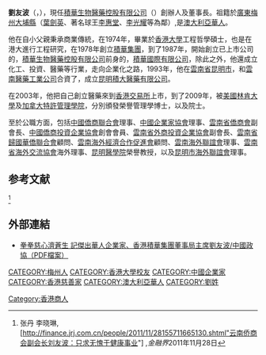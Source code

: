 '''劉友波'''（{{lang-en|'''Yau-bor LAU'''}}，{{bd|1937年}}），現任[[積華生物醫藥控股有限公司|積華生物醫藥控股有限公司]]（{{hkex2|2327}}）創辦人及董事長。祖籍於[[廣東|廣東]][[梅州|梅州]][[大埔縣|大埔縣]]（[[葉劍英|葉劍英]]、著名球王[[李惠堂|李惠堂]]、[[李光耀|李光耀]]等為鄰）,是[[澳大利亞華人|澳大利亞華人]]。

他在自小父親秉承商業傳統，在1974年，畢業於[[香港大學|香港大學]]工程哲學碩士，也是在港大進行工程研究，在1978年創立[[積華集團|積華集團]]，到了1987年，開始創立已上市公司的，[[積華生物醫藥控股有限公司|積華生物醫藥控股有限公司]]前身的，[[積華國際有限公司|積華國際有限公司]]，除此之外，他還成立化工、投資、醫藥等行業，走向企業化之路，1993年，他在[[雲南省|雲南省]][[昆明市|昆明市]]，和[[雲南醫藥工業公司|雲南醫藥工業公司]]合資了，成立[[昆明積大醫藥有限公司|昆明積大醫藥有限公司]]。

在2003年，他把自己創立醫藥來到[[香港交易所|香港交易所]]上市，到了2009年，被[[美國|美國]][[林肯大學|林肯大學]]及[[加拿大特許管理學院|加拿大特許管理學院]]，分別頒發榮譽管理學博士，以及院士。

至於公職方面，包括[[中國僑商聯合會|中國僑商聯合會]]理事、[[中國企業家協會|中國企業家協會]]理事、[[雲南省僑商會|雲南省僑商會]]副會長、[[中國僑商投資企業協會|中國僑商投資企業協會]]創會會員、[[雲南省外商投資企業協會|雲南省外商投資企業協會]]副會長、[[雲南省歸國華僑聯合會|雲南省歸國華僑聯合會]]顧問、[[雲南海外經濟合作促進會|雲南海外經濟合作促進會]]顧問、[[雲南海外聯誼會|雲南海外聯誼會]]理事、[[雲南省海外交流協會|雲南省海外交流協會]]海外理事、[[昆明醫學院|昆明醫學院]]榮譽教授，以及[[昆明市海外聯誼會|昆明市海外聯誼會]]理事。

==参考文献==
{{Reflist}}
<Ref>
张丹 李晓琳,[http://finance.jrj.com.cn/people/2011/11/28155711665130.shtml"云南侨商会副会长刘友波：只求无愧于健康事业"] {{Wayback|url=http://finance.jrj.com.cn/people/2011/11/28155711665130.shtml |date=20190605010559 }},''金融界''2011年11月28日
</Ref>

==外部連結==
*[http://www.jiwa.com.hk/FileDownloadCount.aspx?uploadID=534 拳拳慈心濟蒼生 記傑出華人企業家、香港積華集團董事局主席劉友波/中國政協（PDF檔案）] {{Wayback|url=http://www.jiwa.com.hk/FileDownloadCount.aspx?uploadID=534 |date=20201018130449 }}

[[CATEGORY:梅州人|CATEGORY:梅州人]]
[[CATEGORY:香港大學校友|CATEGORY:香港大學校友]]
[[Category:香港商人|Category:香港商人]]
[[CATEGORY:中國企業家|CATEGORY:中國企業家]]
[[CATEGORY:香港慈善家|CATEGORY:香港慈善家]]
[[CATEGORY:澳大利亞華人|CATEGORY:澳大利亞華人]]
[[CATEGORY:劉姓|CATEGORY:劉姓]]